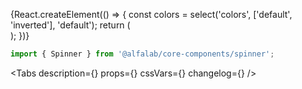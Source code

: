 


<Meta
    title='Компоненты/Spinner'
    component={Spinner}
/>


<!-- Canvas -->

<Story name='Spinner'>
    {React.createElement(() => {
        const colors = select('colors', ['default', 'inverted'], 'default');
        return (
            <div style={{
                backgroundColor: colors === 'inverted' ? 'var(--color-light-bg-primary-inverted)' : 'transparent',
                padding: '8px',
                position: 'absolute',
                top: 0,
                left: 0,
                right: 0,
                bottom: 0,
            }}>
                <Spinner
                    size={ select('size', ['xs', 's', 'm'], 's') }
                    visible={ boolean('visible', true) }
                    colors={ colors }
                />
            </div>
        );
    })}
</Story>


<!-- Docs -->

<ComponentHeader
    name='Spinner'
    version={version}
    package='@alfalab/core-components/spinner'
    stage={2}
/>

```jsx
import { Spinner } from '@alfalab/core-components/spinner';
```

<Tabs
    description={<Description />}
    props={<Props of={Spinner} />}
    cssVars={<CssVars css={styles} />}
    changelog={<Changelog />}
/>
